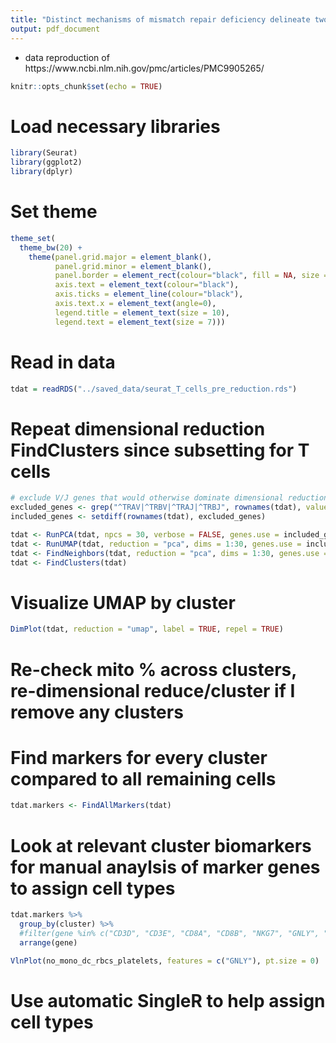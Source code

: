 ```yaml
---
title: "Distinct mechanisms of mismatch repair deficiency delineate two modes of response to PD-1 immunotherapy in endometrial carcinoma"
output: pdf_document
---
```


 - data reproduction of https://www.ncbi.nlm.nih.gov/pmc/articles/PMC9905265/
 
```r
knitr::opts_chunk$set(echo = TRUE)
```

# Load necessary libraries

```r

library(Seurat)
library(ggplot2)
library(dplyr)

```

# Set theme

```r

theme_set(
  theme_bw(20) +
    theme(panel.grid.major = element_blank(),
          panel.grid.minor = element_blank(),
          panel.border = element_rect(colour="black", fill = NA, size = 1),
          axis.text = element_text(colour="black"),
          axis.ticks = element_line(colour="black"),
          axis.text.x = element_text(angle=0),
          legend.title = element_text(size = 10),
          legend.text = element_text(size = 7)))

```

# Read in data

```r

tdat = readRDS("../saved_data/seurat_T_cells_pre_reduction.rds")

```

# Repeat dimensional reduction FindClusters since subsetting for T cells

```r

# exclude V/J genes that would otherwise dominate dimensional reduction and clustering
excluded_genes <- grep("^TRAV|^TRBV|^TRAJ|^TRBJ", rownames(tdat), value = TRUE)
included_genes <- setdiff(rownames(tdat), excluded_genes)

tdat <- RunPCA(tdat, npcs = 30, verbose = FALSE, genes.use = included_genes)
tdat <- RunUMAP(tdat, reduction = "pca", dims = 1:30, genes.use = included_genes)
tdat <- FindNeighbors(tdat, reduction = "pca", dims = 1:30, genes.use = included_genes)
tdat <- FindClusters(tdat)

```

# Visualize UMAP by cluster

```r

DimPlot(tdat, reduction = "umap", label = TRUE, repel = TRUE)

```

# Re-check mito % across clusters, re-dimensional reduce/cluster if I remove any clusters

# Find markers for every cluster compared to all remaining cells

```r

tdat.markers <- FindAllMarkers(tdat)

```

# Look at relevant cluster biomarkers for manual anaylsis of marker genes to assign cell types

```r

tdat.markers %>%
  group_by(cluster) %>%
  #filter(gene %in% c("CD3D", "CD3E", "CD8A", "CD8B", "NKG7", "GNLY", "IL7R", "MS4A1")) %>%
  arrange(gene)

VlnPlot(no_mono_dc_rbcs_platelets, features = c("GNLY"), pt.size = 0)

```

# Use automatic SingleR to help assign cell types